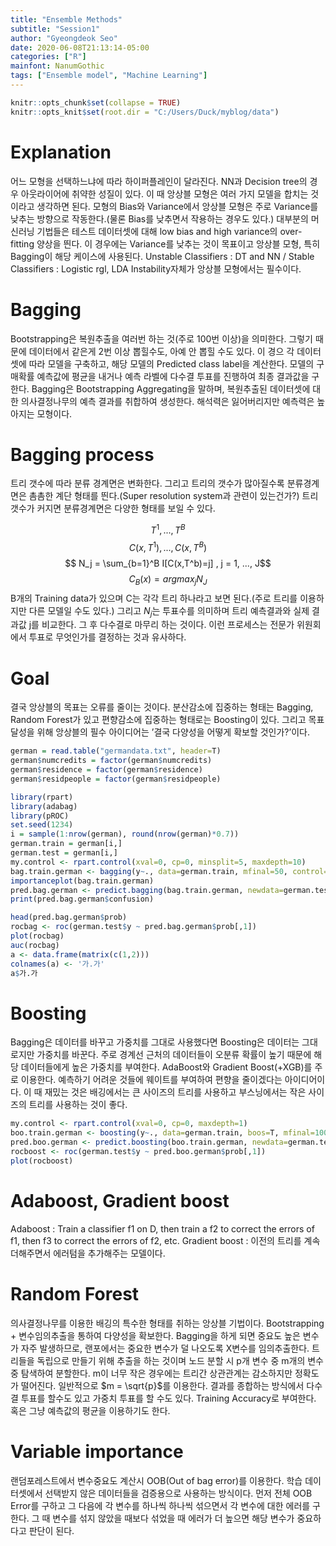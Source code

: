 ```yaml
---
title: "Ensemble Methods"
subtitle: "Session1"
author: "Gyeongdeok Seo"
date: 2020-06-08T21:13:14-05:00
categories: ["R"]
mainfont: NanumGothic
tags: ["Ensemble model", "Machine Learning"]
---
```


```r
knitr::opts_chunk$set(collapse = TRUE)
knitr::opts_knit$set(root.dir = "C:/Users/Duck/myblog/data")
```

# Explanation
 어느 모형을 선택하느냐에 따라 하이퍼플레인이 달라진다. NN과 Decision tree의 경우 아웃라이어에 취약한 성질이 있다. 이 때 앙상블 모형은 여러 가지 모델을 합치는 것이라고 생각하면 된다. 모형의 Bias와 Variance에서 앙상블 모형은 주로 Variance를 낮추는 방향으로 작동한다.(물론 Bias를 낮추면서 작용하는 경우도 있다.) 대부분의 머신러닝 기법들은 테스트 데이터셋에 대해 low bias and high variance의 over-fitting 양상을 띈다. 이 경우에는 Variance를 낮추는 것이 목표이고 앙상블 모형, 특히 Bagging이 해당 케이스에 사용된다.
 Unstable Classifiers : DT and NN / Stable Classifiers : Logistic rgl, LDA
 Instability자체가 앙상블 모형에서는 필수이다.

# Bagging
 Bootstrapping은 복원추출을 여러번 하는 것(주로 100번 이상)을 의미한다. 그렇기 때문에 데이터에서 같은게 2번 이상 뽑힐수도, 아예 안 뽑힐 수도 있다. 이 경으 각 데이터셋에 따라 모델을 구축하고, 해당 모델의 Predicted class label을 계산한다. 모델의 구매확률 예측값에 평균을 내거나 예측 라벨에 다수결 투표를 진행하여 최종 결과값을 구한다. Bagging은 Bootstrapping Aggregating을 말하며, 복원추출된 데이터셋에 대한 의사결정나무의 예측 결과를 취합하여 생성한다. 해석력은 잃어버리지만 예측력은 높아지는 모형이다.

# Bagging process
 트리 갯수에 따라 분류 경계면은 변화한다. 그리고 트리의 갯수가 많아질수록 분류경계면은 촘촘한 계단 형태를 띈다.(Super resolution system과 관련이 있는건가?) 트리 갯수가 커지면 분류경계면은 다양한 형태를 보일 수 있다.
 
$$ T^1, ..., T^B $$
$$ C(x,T^1), ..., C(x,T^B) $$
$$ N_j = \sum_{b=1}^B I[C(x,T^b)=j] , j = 1, ..., J$$
$$ C_B(x) = argmax_j N_J $$ 
 B개의 Training data가 있으며 C는 각각 트리 하나라고 보면 된다.(주로 트리를 이용하지만 다른 모델일 수도 있다.) 그리고 $N_j$는 투표수를 의미하며 트리 예측결과와 실제 결과값 j를 비교한다. 그 후 다수결로 마무리 하는 것이다. 이런 프로세스는 전문가 위원회에서 투표로 무엇인가를 결정하는 것과 유사하다.
 
# Goal
 결국 앙상블의 목표는 오류를 줄이는 것이다. 분산감소에 집중하는 형태는 Bagging, Random Forest가 있고 편향감소에 집중하는 형태로는 Boosting이 있다. 그리고 목표달성을 위해 앙상블의 필수 아이디어는 '결국 다양성을 어떻게 확보할 것인가?'이다. 

```r
german = read.table("germandata.txt", header=T)
german$numcredits = factor(german$numcredits)
german$residence = factor(german$residence)
german$residpeople = factor(german$residpeople)

library(rpart)
library(adabag)
library(pROC)
set.seed(1234)
i = sample(1:nrow(german), round(nrow(german)*0.7))
german.train = german[i,]
german.test = german[i,]
my.control <- rpart.control(xval=0, cp=0, minsplit=5, maxdepth=10)
bag.train.german <- bagging(y~., data=german.train, mfinal=50, control=my.control)
importanceplot(bag.train.german)
pred.bag.german <- predict.bagging(bag.train.german, newdata=german.test)
print(pred.bag.german$confusion)
```
```r
head(pred.bag.german$prob)
rocbag <- roc(german.test$y ~ pred.bag.german$prob[,1])
plot(rocbag)
auc(rocbag)
a <- data.frame(matrix(c(1,2)))
colnames(a) <- '가.가'
a$가.가
```

# Boosting
 Bagging은 데이터를 바꾸고 가중치를 그대로 사용했다면 Boosting은 데이터는 그대로지만 가중치를 바꾼다. 주로 경계선 근처의 데이터들이 오분류 확률이 높기 때문에 해당 데이터들에게 높은 가중치를 부여한다. AdaBoost와 Gradient Boost(+XGB)를 주로 이용한다. 예측하기 어려운 것들에 웨이트를 부여하여 편향을 줄이겠다는 아이디어이다. 이 때 재밌는 것은 배깅에서는 큰 사이즈의 트리를 사용하고 부스닝에서는 작은 사이즈의 트리를 사용하는 것이 좋다.
 
```r
my.control <- rpart.control(xval=0, cp=0, maxdepth=1)
boo.train.german <- boosting(y~., data=german.train, boos=T, mfinal=100, control=my.control)
pred.boo.german <- predict.boosting(boo.train.german, newdata=german.test)
rocboost <- roc(german.test$y ~ pred.boo.german$prob[,1])
plot(rocboost)
```

# Adaboost, Gradient boost
 Adaboost : Train a classifier f1 on D, then train a f2 to correct the errors of f1, then f3 to correct the errors of f2, etc.
 Gradient boost : 이전의 트리를 계속 더해주면서 에러텀을 추가해주는 모델이다.

# Random Forest
 의사결정나무를 이용한 배깅의 특수한 형태를 취하는 앙상블 기법이다. Bootstrapping + 변수임의추출을 통하여 다양성을 확보한다. Bagging을 하게 되면 중요도 높은 변수가 자주 발생하므로, 랜포에서는 중요한 변수가 덜 나오도록 X변수를 임의추출한다. 트리들을 독립으로 만들기 위해 추출을 하는 것이며 노드 분할 시 p개 변수 중 m개의 변수 중 탐색하여 분할한다. m이 너무 작은 경우에는 트리간 상관관계는 감소하지만 정확도가 떨어진다. 일반적으로 $m = \sqrt{p}$를 이용한다.
 결과를 종합하는 방식에서 다수결 투표를 할수도 있고 가중치 투표를 할 수도 있다. Training Accuracy로 부여한다. 혹은 그냥 예측값의 평균을 이용하기도 한다.
 
# Variable importance
 랜덤포레스트에서 변수중요도 계산시 OOB(Out of bag error)를 이용한다. 학습 데이터셋에서 선택받지 않은 데이터들을 검증용으로 사용하는 방식이다. 먼저 전체 OOB Error를 구하고 그 다음에 각 변수를 하나씩 하나씩 섞으면서 각 변수에 대한 에러를 구한다. 그 때 변수를 섞지 않았을 때보다 섞었을 때 에러가 더 높으면 해당 변수가 중요하다고 판단이 된다.
 